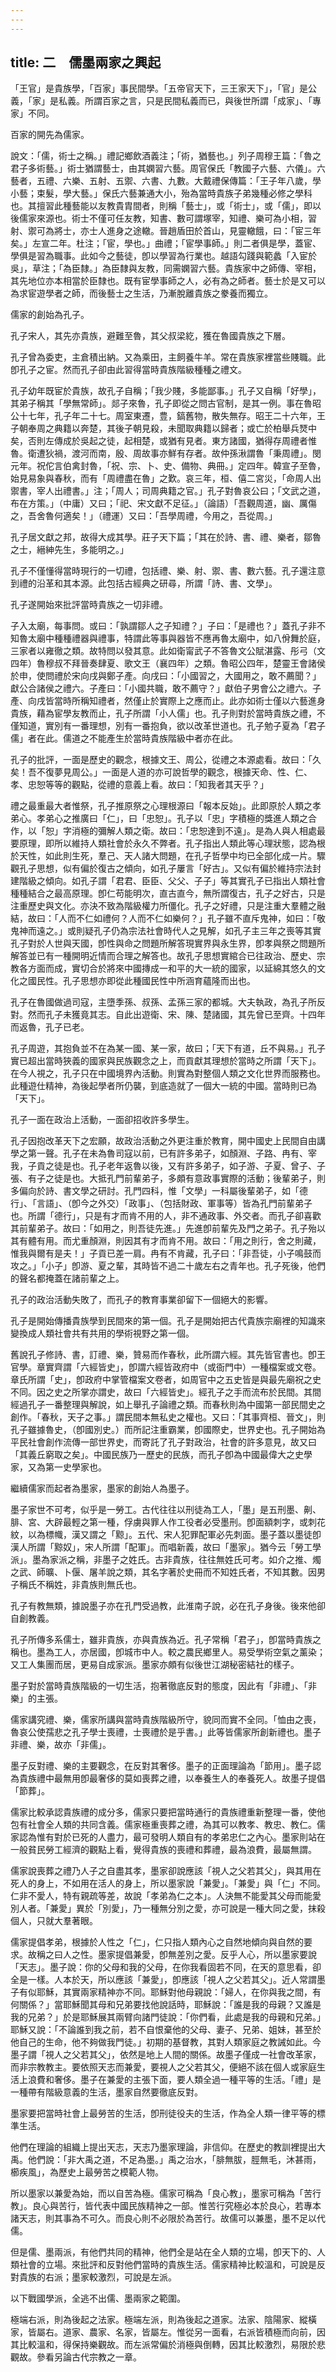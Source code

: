 ```yaml
---
---
---
```

title: 二　儒墨兩家之興起
---




「王官」是貴族學，「百家」事民間學。「五帝官天下，三王家天下」，「官」是公義，「家」是私義。所謂百家之言，只是民間私義而已，與後世所謂「成家」、「專家」不同。

百家的開先為儒家。

說文：「儒，術士之稱。」禮記鄉飲酒義注；「術，猶藝也。」列子周穆王篇：「魯之君子多術藝。」術士猶謂藝士，由其嫻習六藝。周官保氏「教國子六藝、六儀」。六藝者，五禮、六樂、五射、五禦、六書、九數。大戴禮保傳篇：「王子年八歲，學小藝；束髮，學大藝。」保氏六藝兼通大小，殆為當時貴族子弟幾種必修之學科也。其擅習此種藝能以友教貴胄間者，則稱「藝士」，或「術士」，或「儒」，即以後儒家來源也。術士不僅可任友教，知書、數可謂塚宰，知禮、樂可為小相，習射、禦可為將士，亦士人進身之途轍。晉趙盾田於首山，見靈轍餓，曰：「宦三年矣。」左宣二年。杜注；「宦，學也。」曲禮；「宦學事師。」則二者俱是學，蓋宦、學俱是習為職事。此如今之藝徒，卽以學習為行業也。越語勾踐與範蠡「入宦於吳」，草注；「為臣隸。」為臣隸與友教，同需嫻習六藝。貴族家中之師傳、宰相，其先地位亦本相當於臣隸也。既有宦學事師之人，必有為之師者。藝士於是又可以為求宦遊學者之師，而後藝士之生活，乃漸脫離貴族之豢養而獨立。

儒家的創始為孔子。

孔子宋人，其先亦貴族，避難至魯，其父叔梁紇，獲在魯國貴族之下層。

孔子曾為委吏，主倉積出納。又為乘田，主飼養牛羊。常在貴族家裡當些賤職。此卽孔子之宦。然而孔子卻由此習得當時貴族階級種種之禮文。

孔子幼年既宦於貴族，故孔子自稱；「我少賤，多能鄙事。」孔子又自稱「好學」，其弟子稱其「學無常師」。郯子來魯，孔子即從之問古官制，是其一例。事在魯昭公十七年，孔子年二十七。周室東遷，豊，鎬舊物，散失無存。昭王二十六年，王子朝奉周之典籍以奔楚，其後子朝見殺，未聞取典籍以歸者；或亡於柏舉兵燹中矣，否則左傳成於吳起之徒，起相楚，或猶有見者。東方諸國，猶得存周禮者惟魯。衛遭狄禍，渡河而南，殷、周故事亦鮮有存者。故仲孫湫謂魯「秉周禮」。閔元年。祝佗言伯禽封魯，「祝、宗、卜、史、備物、典冊。」定四年。韓宣子至魯，始見易象與春秋，而有「周禮盡在魯」之歎。哀三年，桓、僖二宮災，「命周人出禦書，宰人出禮書。」注；「周人；司周典籍之官。」孔子對魯哀公曰；「文武之道，布在方策。」（中庸）又曰；「祀、宋文獻不足征。」（論語）「吾觀周道，幽、厲傷之，吾舍魯何適矣！」（禮運）又曰：「吾學周禮，今用之，吾從周。」

孔子居文獻之邦，故得大成其學。莊子天下篇；「其在於詩、書、禮、樂者，鄒魯之士，縉紳先生，多能明之。」

孔子不僅懂得當時現行的一切禮，包括禮、樂、射、禦、書、數六藝。孔子還注意到禮的沿革和其本源。此包括古經典之研尋，所謂「詩、書、文學」。

孔子遂開始來批評當時貴族之一切非禮。

子入太廟，每事問。或曰：「孰謂鄒人之子知禮？」子曰：「是禮也？」蓋孔子非不知魯太廟中種種禮器與禮事，特謂此等事與器皆不應再魯太廟中，如八佾舞於庭，三家者以雍徹之類。故特問以發其意。此如衛甯武子不答魯文公賦湛露、彤弓（文四年）魯穆叔不拜晉奏肆夏、歌文王（襄四年）之類。魯昭公四年，楚靈王會諸侯於申，使問禮於宋向戌與鄭子產。向戌曰：「小國習之，大國用之，敢不薦聞？」獻公合諸侯之禮六。子產曰：「小國共職，敢不薦守？」獻伯子男會公之禮六。子產、向戌皆當時所稱知禮者，然僅止於實際上之應而止。此亦如術士僅以六藝進身貴族，藉為宦學友教而止，孔子所謂「小人儒」也。孔子則對於當時貴族之禮，不僅知道，實別有一番理想，別有一番抱負，欲以改革世道也。孔子勉子夏為「君子儒」者在此。儒道之不能產生於當時貴族階級中者亦在此。

孔子的批評，一面是歷史的觀念，根據文王、周公，從禮之本源處看。故曰：「久矣！吾不復夢見周公。」一面是人道的亦可說哲學的觀念，根據天命、性、仁、孝、忠恕等等的觀點，從禮的意義上看。故曰：「知我者其天乎？」

禮之最重最大者惟祭，孔子推原祭之心理根源曰「報本反始」。此即原於人類之孝弟心。孝弟心之推廣曰「仁」，曰「忠恕」。孔子以「忠」字積極的獎進人類之合作，以「恕」字消極的彌解人類之衛。故曰：「忠恕達到不遠」。是為人與人相處最要原理，即所以維持人類社會於永久不弊者。孔子指出人類此等心理狀態，認為根於天性，如此則生死，羣己、天人諸大問題，在孔子哲學中均已全部化成一片。驟觀孔子思想，似有偏於復古之傾向，如孔子屢言「好古」。又似有偏於維持宗法封建階級之傾向。如孔子謂「君君、臣臣、父父、子子」等其實孔子已指出人類社會種種結合之最高原理。卽仁苟能明次，直古直今，無所謂復古，孔子之好古，只是注重歷史與文化。亦決不致為階級權力所僵化。孔子之好禮，只是注重大羣體之融結，故曰：「人而不仁如禮何？人而不仁如樂何？」孔子雖不直斥鬼神，如曰：「敬鬼神而遠之。」或則疑孔子仍為宗法社會時代人之見解，如孔子主三年之喪等其實孔子對於人世與天國，卽性與命之問題所解答現實界與永生界，卽孝與祭之問題所解答並已有一種開明近情而合理之解答也。故孔子思想實綰合已往政治、歷史、宗教各方面而成，實切合於將來中國摶成一和平的大一統的國家，以延綿其悠久的文化之國民性。孔子思想亦即從此種國民性中所涵育蘊隆而出也。

孔子在魯國做過司寇，主墮季孫、叔孫、孟孫三家的都城。大夫執政，為孔子所反對。然而孔子未獲竟其志。自此出遊衛、宋、陳、楚諸國，其先曾已至齊。十四年而返魯，孔子已老。

孔子周遊，其抱負並不在為某一國、某一家，故曰；「天下有道，丘不與易。」孔子實已超出當時狹義的國家與民族觀念之上，而貢獻其理想於當時之所謂「天下」。在今人視之，孔子只在中國境界內活動。則實為對整個人類之文化世界而服務也。此種遊仕精神，為後起學者所仍襲，到底造就了一個大一統的中國。當時則已為「天下」。

孔子一面在政治上活動，一面卻招收許多學生。

孔子因抱改革天下之宏願，故政治活動之外更注重於教育，開中國史上民間自由講學之第一聲。孔子在未為魯司寇以前，已有許多弟子，如顏淵、子路、冉有、宰我，子貢之徒是也。孔子老年返魯以後，又有許多弟子，如子游、子夏、曾子、子張、有子之徒是也。大抵孔門前輩弟子，多頗有意政事實際的活動；後輩弟子，則多偏向於詩、書文學之研討。孔門四科，惟「文學」一科屬後輩弟子，如「德行」、「言語」、（卽今之外交）「政事」、（包括財政、軍事等）皆為孔門前輩弟子也。所謂「德行」，只是有才而肯不用的人，非不通政事、外交者。而孔子卻喜歡其前輩弟子。故曰：「如用之，則吾徒先進。」先進卽前輩先及門之弟子。孔子殆以其有體有用。而尤重顏淵，則因其有才而肯不用。故曰：「用之則行，舍之則藏，惟我與爾有是夫！」子貢已差一肩。冉有不肯藏，孔子曰：「非吾徒，小子鳴鼓而攻之。」「小子」卽游、夏之輩，其時皆不過二十歲左右之青年也。孔子死後，他們的聲名都掩蓋在諸前輩之上。

孔子的政治活動失敗了，而孔子的教育事業卻留下一個絕大的影響。

孔子是開始傳播貴族學到民間來的第一個。孔子是開始把古代貴族宗廟裡的知識來變換成人類社會共有共用的學術視野之第一個。

舊說孔子修詩、書，訂禮、樂，贊易而作春秋，此所謂六經。其先皆官書也。卽王官學。章實齊謂「六經皆史」，卽謂六經皆政府中（或衙門中）一種檔案或文卷。章氏所謂「史」，卽政府中掌管檔案文卷者，如周官中之五史皆是與最先廟祝之史不同。因之史之所掌亦謂史，故曰「六經皆史」。經孔子之手而流布於民間。其間經過孔子一番整理與解說，如上舉孔子論禮之類。而春秋則為中國第一部民間史之創作。「春秋，天子之事。」謂民間本無私史之權也。又曰：「其事齊桓、晉文」，則孔子雖據魯史，（卽國別史。）而所記注重霸業，卽國際史，世界史也。孔子開始為平民社會創作流傳一部世界史，而寄託了孔子對政治，社會的許多意見，故又曰「其義丘窮取之矣」。中國民族乃一歷史的民族，而孔子卽為中國最偉大之史學家，又為第一史學家也。

繼續儒家而起者為墨家，墨家的創始人為墨子。

墨子家世不可考，似乎是一勞工。古代往往以刑徒為工人，「墨」是五刑墨、劓、腓、宮、大辟最輕之第一種，俘虜與罪人作工役者必受墨刑。卽面額刺字，或刺花紋，以為標幟，漢又謂之「黥」。五代、宋人犯罪配軍必先刺面。墨子蓋以墨徒卽漢人所謂「黥奴」，宋人所謂「配軍」。而唱新義，故曰「墨家」。猶今云「勞工學派」。墨為家派之稱，非墨子之姓氏。古非貴族，往往無姓氏可考。如介之推、燭之武、師曠、卜偃、屠羊說之類，其名字著於史冊而不知姓氏者，不知其數。因男子稱氏不稱姓，非貴族則無氏也。

孔子有教無類，據說墨子亦在孔門受過教，此淮南子說，必在孔子身後。後來他卻自創教義。

孔子所傳多系儒士，雖非貴族，亦與貴族為近。孔子常稱「君子」，卽當時貴族之稱也。墨為工人，亦居國，卽城市中人。較之農民鄉里人。易受學術空氣之薰染；又工人集團而居，更易自成家派。墨家亦頗有似後世江湖秘密結社的樣子。

墨子對於當時貴族階級的一切生活，抱著徹底反對的態度，因此有「非禮」、「非樂」的主張。

儒家講究禮、樂，儒家所講與當時貴族階級所守，貌同而實不全同。「恤由之喪，魯哀公使孺悲之孔子學士喪禮，士喪禮於是乎書。」此等皆儒家所創新禮也。墨子非禮、樂，故亦「非儒」。

墨子反對禮、樂的主要觀念，在反對其奢侈。墨子的正面理論為「節用」。墨子認為貴族禮中最無用卽最奢侈的莫如喪葬之禮，以奉養生人的奉養死人。故墨子提倡「節葬」。

儒家比較承認貴族禮的成分多，儒家只要把當時通行的貴族禮重新整理一番，使他包有社會全人類的共同含義。儒家極重喪葬之禮，為其可以教孝、教忠、教仁。儒家認為惟有對於已死的人盡力，最可發明人類自有的孝弟忠仁之內心。墨家則站在一般貧民勞工經濟的觀點上看，覺得貴族的喪禮和葬禮，最為浪費，最屬無謂。

儒家說喪葬之禮乃人子之自盡其孝，墨家卻說應該「視人之父若其父」，與其用在死人的身上，不如用在活人的身上，所以墨家說「兼愛」。「兼愛」與「仁」不同。仁非不愛人，特有親疏等差，故說「孝弟為仁之本」。人決無不能愛其父母而能愛別人者。「兼愛」異於「別愛」，乃一種無分別之愛，亦可說是一種大同之愛，抹殺個人，只就大羣著眼。

儒家提倡孝弟，根據於人性之「仁」，仁只指人類內心之自然地傾向與自然的要求。故稱之曰人之性。墨家提倡兼愛，卽無差別之愛。反乎人心，所以墨家要說「天志」。墨子說：你的父母和我的父母，在你我看固若不同，在天的意思看，卻全是一樣。人本於天，所以應該「兼愛」，卽應該「視人之父若其父」。近人常謂墨子有似耶穌，其實兩家精神亦不同。耶穌對他母親說：「婦人，在你與我之間，有何關係？」當耶穌聞其母和兄弟要找他說話時，耶穌說：「誰是我的母親？又誰是我的兄弟？」於是耶穌展其兩臂向諸門徒說：「你們看，此處是我的母親和兄弟。」耶穌又說：「不論誰到我之前，若不自恨棄他的父母、妻子、兄弟、姐妹，甚至於他自己的生命，他不夠做我門徒。」初期的基督教，其對人類家庭之教誡如此。今墨子謂「視人之父若其父」，依然是地上人間的關係。故墨子僅成一社會改革家，而非宗教教主。要依照天志而兼愛，要視人之父若其父，便絕不該在個人或家庭生活上浪費和奢侈。墨子在兼愛的主張下面，要人類全過一種平等的生活。「禮」是一種帶有階級意義的生活，墨家自然要徹底反對。

墨家要把當時社會上最勞苦的生活，卽刑徒役夫的生活，作為全人類一律平等的標準生活。

他們在理論的組織上提出天志，天志乃墨家理論，非信仰。在歷史的教訓裡提出大禹。他們說：「非大禹之道，不足為墨。」禹之治水，「腓無胈，脛無毛，沐甚雨，櫛疾風」，為歷史上最勞苦之模範人物。

所以墨家以兼愛為始，而以自苦為極。儒家可稱為「良心教」，墨家可稱為「苦行教」。良心與苦行，皆代表中國民族精神之一部。惟苦行究極必本於良心，若專本諸天志，則其事為不可久。而良心則不必限於為苦行。故儒可以兼墨，墨不足以代儒。

但是儒、墨兩派，有他們共同的精神，他們全是站在全人類的立場，卽天下的、人類社會的立場。來批評和反對他們當時的貴族生活。儒家精神比較溫和，可說是反對貴族的右派；墨家較激烈，可說是左派。

以下戰國學派，全逃不出儒、墨兩家之範圍。

極端右派，則為後起之法家。極端左派，則為後起之道家。法家、陰陽家、縱橫家，皆屬右。道家、農家、名家，皆屬左。惟從另一面看，右派皆積極而向前，因其比較溫和，得保持樂觀故。而左派常偏於消極與倒轉，因其比較激烈，易限於悲觀故。參看另論古代宗教之一章。
